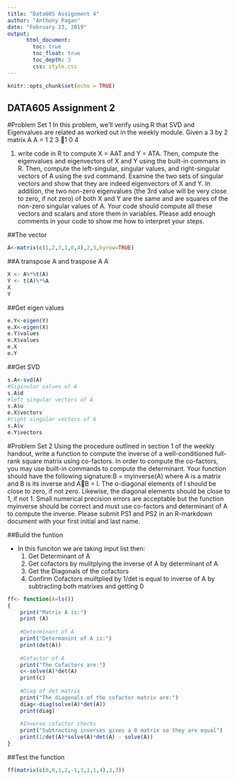 ```yaml
---
title: "Data605 Assignment 4"
author: "Anthony Pagan"
date: "February 23, 2019"
output: 
      html_document:
        toc: true
        toc_float: true
        toc_depth: 3
        css: style.css
---
```


```r
knitr::opts_chunk$set(echo = TRUE)
```

## DATA605 Assignment 2

#Problem Set 1
In this problem, we'll verify using R that SVD and Eigenvalues are related as worked
out in the weekly module. Given a 3 by 2 matrix A
A =
1 2 3
􀀀1 0 4

(1)
write code in R to compute X = AAT and Y = ATA. Then, compute the eigenvalues
and eigenvectors of X and Y using the built-in commans in R. Then, compute the left-singular, singular values, and right-singular vectors of A using the svd command. Examine the two sets of singular vectors and show that they are indeed
eigenvectors of X and Y. In addition, the two non-zero eigenvalues (the 3rd value will be very close to zero, if not zero) of both X and Y are the same and are squares of the non-zero singular values of A. Your code should compute all these vectors and scalars and store them in variables. Please add enough comments in your code to show me how to interpret your steps.

##The vector

```r
A<-matrix(c(1,2,3,1,0,4),2,3,byrow=TRUE)
```

##A transpose A and traspose A A
```r
X <- A%*%t(A)
Y <- t(A)%*%A
X
Y
```

##Get eigen values
```r
e.Y<-eigen(Y)
e.X<-eigen(X)
e.Y$values
e.X$values
e.X
e.Y
```

##Get SVD 
```r
s.A<-svd(A)
#Siginular values of A
s.A$d
#left singular vectors of A
s.A$u 
e.X$vectors
#right singular vectors of A
s.A$v
e.Y$vectors

```

#Problem Set 2
Using the procedure outlined in section 1 of the weekly handout, write a function to compute the inverse of a well-conditioned full-rank square matrix using co-factors. In order to compute the co-factors, you may use built-in commands to compute the determinant. Your function should have the following signature:B = myinverse(A) where A is a matrix and B is its inverse and AB = I. The o-diagonal elements of I should be close to zero, if not zero. Likewise, the diagonal elements should be close to 1, if not 1. Small numerical precision errors are acceptable but the function myinverse should be correct and must use co-factors and determinant of A to compute the inverse. Please submit PS1 and PS2 in an R-markdown document with your first initial and last name.

##Build the funtion

* In this funciton we are taking input list then:
    1. Get Determinant of A
    2. Get cofactors by mulitplying the inverse of A by determinant of A
    3. Get the Diagonals of the cofactors
    4. Confirm Cofactors muiltplied by 1/det is equal to inverse of A by subtracting both matrixes and getting 0
    

```r
ff<- function(A=ls())
{
    print("Matrix A is:")
    print (A)
    
    #Determinant of A
    print("Determanint of A is:")
    print(det(A))
    
    #Cofactor of A
    print("The Cofactors are:")
    c<-solve(A)*det(A)
    print(c)
    
    #Diag of det matrix
    print("The diagonals of the cofactor matrix are:")
    diag<-diag(solve(A)*det(A))
    print(diag)
    
    #Inverse cofactor checks
    print("Subtracting inverses gives a 0 matrix so they are equal")
    print(1/det(A)*solve(A)*det(A) - solve(A))
}
```

##Test the function
```r
ff(matrix(c(0,0,1,2,-1,3,1,1,4),3,3))
```

